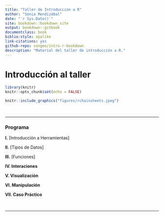 ```yaml
--- 
title: "Taller de Introducción a R"
author: "Sonia Mendizábal"
date: "`r Sys.Date()`"
site: bookdown::bookdown_site
output: bookdown::gitbook
documentclass: book
biblio-style: apalike
link-citations: yes
github-repo: songeo/intro-r-bookdown
description: "Material del taller de introducción a R."
---
```


# Introducción al taller

```r
library(knitr)
knitr::opts_chunk$set(echo = FALSE)
```

```r
knitr::include_graphics("figures/rchainsheets.jpeg")
```
 

<br>

---
 
### Programa {-}

  **I.** [Introducción a Herramientas]
  
  **II.** [Tipos de Datos]
  
  **III.** [Funciones]
  
  **IV. Interaciones**
  
  **V. Visualización**
  
  **VI. Manipulación**
  
  **VII. Caso Práctico**
  
<br>
  
---  
